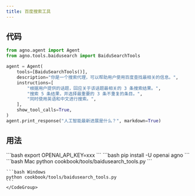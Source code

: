 ```yaml
---
title: 百度搜索工具
---
```


## 代码

```python cookbook/tools/baidusearch_tools.py
from agno.agent import Agent
from agno.tools.baidusearch import BaiduSearchTools

agent = Agent(
    tools=[BaiduSearchTools()],
    description="你是一个搜索代理，可以帮助用户使用百度查找最相关的信息。",
    instructions=[
        "根据用户提供的话题，回应关于该话题最相关的 3 条搜索结果。",
        "搜索 5 条结果，并选择最重要的 3 条不重复的条目。",
        "同时使用英语和中文进行搜索。",
    ],
    show_tool_calls=True,
)
agent.print_response("人工智能最新进展是什么？", markdown=True)
```

## 用法

<Steps>
  <Snippet file="create-venv-step.mdx" />

  <Step title="设置您的 API 密钥">
    ```bash
    export OPENAI_API_KEY=xxx
    ```
  </Step>

  <Step title="安装库">
    ```bash
    pip install -U openai agno
    ```
  </Step>

  <Step title="运行 Agent">
    <CodeGroup>
    ```bash Mac
    python cookbook/tools/baidusearch_tools.py
    ```

    ```bash Windows
    python cookbook/tools/baidusearch_tools.py
    ```
    </CodeGroup>
  </Step>
</Steps>